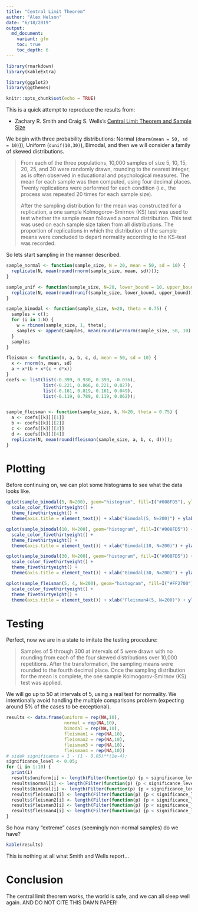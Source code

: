 ```yaml
---
title: "Central Limit Theorem"
author: "Alex Nelson"
date: "6/18/2019"
output: 
  md_document:
    variant: gfm
    toc: true
    toc_depth: 6
---
```


```r
library(rmarkdown)
library(kableExtra)

library(ggplot2)
library(ggthemes)

knitr::opts_chunk$set(echo = TRUE)
```

This is a quick attempt to reproduce the results from:

+ Zachary R. Smith and Craig S. Wells's [Central Limit Theorem and Sample Size](https://www.umass.edu/remp/Papers/Smith&Wells_NERA06.pdf)

We begin with three probability distributions:  Normal (`dnorm(mean = 50, sd = 10)`)), Uniform
(`dunif(10,30)`), Bimodal, and then we will consider a family of skewed distributions. 

> From each of the three populations, 10,000 samples of size 5, 10, 15, 20, 25, and 30 were randomly drawn, rounding to the nearest integer, as is often observed in educational and psychological measures.  The mean for each sample was then computed, using four decimal places. Twenty replications were performed for each condition (i.e., the process was repeated 20 times for each sample size).
> 
> After the sampling distribution for the mean was constructed for a replication, a one sample Kolmogorov-Smirnov (KS) test was used to test whether the sample mean followed a normal distribution.  This test was used on each sample size taken from all distributions.  The proportion of replications in which the distribution of the sample means were concluded to depart normality according to the KS-test was recorded. 

So lets start sampling in the manner described.

```r
sample_normal <- function(sample_size, N = 20, mean = 50, sd = 10) {
  replicate(N, mean(round(rnorm(sample_size, mean, sd))));
}

sample_unif <- function(sample_size, N=20, lower_bound = 10, upper_bound = 30) {
  replicate(N, mean(round(runif(sample_size, lower_bound, upper_bound))))
}

sample_bimodal <- function(sample_size, N=20, theta = 0.75) {
  samples = c();
  for (i in 1:N) {
    w = rbinom(sample_size, 1, theta);
    samples <- append(samples, mean(round(w*rnorm(sample_size, 50, 10) + (1 - w)*rnorm(sample_size, 85, 10))));
  }
  samples
}

fleisman <- function(n, a, b, c, d, mean = 50, sd = 10) {
  x <- rnorm(n, mean, sd)
  a + x*(b + x*(c + d*x))
}
coefs <- list(list(-0.399, 0.930, 0.399, -0.036),
              list(-0.221, 0.866, 0.221, 0.027),
              list(-0.161, 0.819, 0.161, 0.049),
              list(-0.119, 0.789, 0.119, 0.062));


sample_fleisman <- function(sample_size, k, N=20, theta = 0.75) {
  a <- coefs[[k]][[1]]
  b <- coefs[[k]][[2]]
  c <- coefs[[k]][[3]]
  d <- coefs[[k]][[4]]
  replicate(N, mean(round(fleisman(sample_size, a, b, c, d))));
}
```

# Plotting 

Before continuing on, we can plot some histograms to see what the data looks like.

```r
qplot(sample_bimodal(5, N=200), geom="histogram", fill=I("#008FD5"), ylab="Bimodal(5, N=200)") +
  scale_color_fivethirtyeight() +
  theme_fivethirtyeight() +
  theme(axis.title = element_text()) + xlab("Bimodal(5, N=200)") + ylab("density")
```

```r
qplot(sample_bimodal(10, N=200), geom="histogram", fill=I("#008FD5")) +
  scale_color_fivethirtyeight() +
  theme_fivethirtyeight() +
  theme(axis.title = element_text()) + xlab("Bimodal(10, N=200)") + ylab("density")
```

```r
qplot(sample_bimodal(30, N=200), geom="histogram", fill=I("#008FD5")) +
  scale_color_fivethirtyeight() +
  theme_fivethirtyeight() +
  theme(axis.title = element_text()) + xlab("Bimodal(30, N=200)") + ylab("density")
```

```r
qplot(sample_fleisman(5, 4, N=200), geom="histogram", fill=I("#FF2700")) +
  scale_color_fivethirtyeight() +
  theme_fivethirtyeight() +
  theme(axis.title = element_text()) + xlab("Fleisman4(5, N=200)") + ylab("density")
```

# Testing

Perfect, now we are in a state to imitate the testing procedure:

> Samples of 5 through 300 at intervals of 5 were drawn with no rounding from each of the four skewed distributions over 10,000 repetitions. After the transformation, the sampling means were rounded to the fourth decimal place. Once the sampling distribution for the mean is complete, the one sample Kolmogorov-Smirnov (KS) test was applied.


We will go up to 50 at intervals of 5, using a real test for normality. We intentionally avoid handling the multiple comparisons problem (expecting around 5% of the cases to be exceptional).

```r
results <- data.frame(uniform = rep(NA,10),
                      normal = rep(NA,10),
                      bimodal = rep(NA,10),
                      fleisman1 = rep(NA,10),
                      fleisman2 = rep(NA,10),
                      fleisman3 = rep(NA,10),
                      fleisman4 = rep(NA,10))
# sidak significance = 1 - (1 - 0.05)**(1e-4);
significance_level <- 0.05;
for (i in 1:10) {
  print(i)
  results$uniform[i] <- length(Filter(function(p) {p < significance_level}, replicate(10000, shapiro.test(sample_unif(5*i))$p)))
  results$normal[i] <- length(Filter(function(p) {p < significance_level}, replicate(10000, shapiro.test(sample_normal(5*i))$p)))
  results$bimodal[i] <- length(Filter(function(p) {p < significance_level}, replicate(10000, shapiro.test(sample_bimodal(5*i))$p)))
  results$fleisman1[i] <- length(Filter(function(p) {p < significance_level}, replicate(10000, shapiro.test(sample_fleisman(5*i, 1))$p)))
  results$fleisman2[i] <- length(Filter(function(p) {p < significance_level}, replicate(10000, shapiro.test(sample_fleisman(5*i, 2))$p)))
  results$fleisman3[i] <- length(Filter(function(p) {p < significance_level}, replicate(10000, shapiro.test(sample_fleisman(5*i, 3))$p)))
  results$fleisman4[i] <- length(Filter(function(p) {p < significance_level}, replicate(10000, shapiro.test(sample_fleisman(5*i, 4))$p)))
}
```
So how many "extreme" cases (seemingly non-normal samples) do we have?

```r
kable(results)
```

This is nothing at all what Smith and Wells report...

# Conclusion

The central limit theorem works, the world is safe, and we can all sleep well again. AND DO NOT CITE THIS DAMN PAPER!